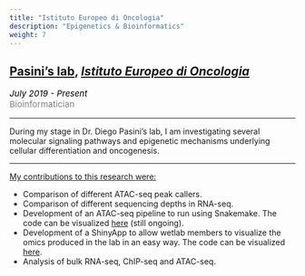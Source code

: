 ```yaml
---
title: "Istituto Europeo di Oncologia"
description: "Epigenetics & Bioinformatics"
weight: 7
---
```


## <a href="https://www.research.ieo.it/research-and-technology/principal-investigators/epigenetic-mechanisms-in-cancer/" target="_blank">Pasini's lab</a>, <a href="https://www.research.ieo.it/" target="_blank"><i>Istituto Europeo di Oncologia</i></a>

<p style='font-size:15px;color:gray'><em style='color:black;'>*July 2019 - Present*</em><br>
Bioinformatician</p>

---

During my stage in Dr. Diego Pasini's lab, I am investigating several molecular signaling pathways and epigenetic mechanisms underlying cellular differentiation and oncogenesis. 

---

<ins>My contributions to this research were:</ins>

* Comparison of different ATAC-seq peak callers. <br>
* Comparison of different sequencing depths in RNA-seq. <br>
* Development of an ATAC-seq pipeline to run using Snakemake. The code can be visualized [here](https://github.com/amitjavilaventura/ATACseq-snakemake) (still ongoing). <br>
* Development of a ShinyApp to allow wetlab members to visualize the omics produced in the lab in an easy way. The code can be visualized [here](https://github.com/amitjavilaventura/DPomics). <br>
* Analysis of bulk RNA-seq, ChIP-seq and ATAC-seq. <br>



<!--
* Analysis of the CRC-related ignorome.
-->

<!--
---
<span style="text-decoration:underline">Related publications:</span>
-->

<!--
---
<span style="text-decoration:underline">Collaborations:</span>
-->


